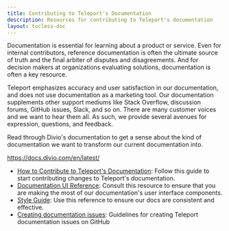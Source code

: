 ```yaml
---
title: Contributing to Teleport's Documentation
description: Resources for contributing to Teleport's documentation
layout: tocless-doc
---
```


Documentation is essential for learning about a product or service. Even for
internal contributors, reference documentation is often the ultimate source of
truth and the final arbiter of disputes and disagreements. And for decision
makers at organizations evaluating solutions, documentation is often a key
resource.

Teleport emphasizes accuracy and user satisfaction in our documentation, and
does not use documentation as a marketing tool. Our documentation supplements
other support mediums like Stack Overflow, discussion forums, GitHub issues,
Slack, and so on. There are many customer voices and we want to hear them all.
As such, we provide several avenues for expression, questions, and feedback.

<Admonition type="tip">
Read through Divio's documentation to get a sense about
the kind of documentation we want to transform our current documentation into.

  https://docs.divio.com/en/latest/

</Admonition>

- [How to Contribute to Teleport's Documentation](./documentation/how-to-contribute.mdx):
Follow this guide to start contributing changes to Teleport's documentation.
- [Documentation UI Reference](./documentation/reference.mdx): Consult
this resource to ensure that you are making the most of our documentation's user
interface components.
- [Style Guide](./documentation/style-guide.mdx): Use this reference to ensure our
docs are consistent and effective.
- [Creating documentation issues](./documentation/issues.mdx): Guidelines for creating Teleport documentation issues on GitHub
